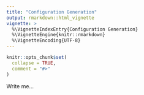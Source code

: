 ```yaml
---
title: "Configuration Generation"
output: rmarkdown::html_vignette
vignette: >
  %\VignetteIndexEntry{Configuration Generation}
  %\VignetteEngine{knitr::rmarkdown}
  %\VignetteEncoding{UTF-8}
---
```


```r
knitr::opts_chunk$set(
  collapse = TRUE,
  comment = "#>"
)
```
Write me...
